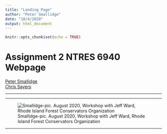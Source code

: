 ```yaml
---
title: "Landing Page"
author: "Peter Smallidge"
date: "10/4/2020"
output: html_document
---
```


```r
knitr::opts_chunk$set(echo = TRUE)
```

# Assignment 2 NTRES 6940 Webpage  

[Peter Smallidge](https://github.com/peter-smallidge)  
[Chris Sayers](https://github.com/csayers2)  

___
___  

![Smallidge-pic. August 2020, Workshop with Jeff Ward, Rhode Island Forest Conservators Organization](C:\Users\pjs23\Documents\R\images-R\Smallidge-Rhode-Island-2020.jpg)  

___

